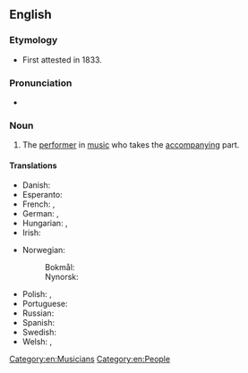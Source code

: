 ==English==

===Etymology===
* First attested in 1833.
{{suffix|en|accompany|ist}}

===Pronunciation===
* {{IPA|en|/əˈkʌmp(ə)nɪst/}}

===Noun===
{{en-noun}}

# {{lb|en|music}} The [[performer]] in [[music]] who takes the [[accompany]]ing part.

====Translations====
{{trans-top|performer who takes the accompanying part}}
* Danish: {{t|da|akkompagnatør|c}}
* Esperanto: {{t|eo|akompanisto}}
* French: {{t+|fr|accompagnateur|m}}, {{t+|fr|accompagnatrice|f}}
* German: {{t+|de|Begleiter|m}}, {{t+|de|Begleiterin|f}}
* Hungarian: {{t+|hu|kísérő}}, {{t|hu|zongorakísérő}}
* Irish: {{t|ga|tionlacaí|m}}
{{trans-mid}}
* Norwegian:
*: Bokmål: {{t+|nb|akkompagnatør|m}}
*: Nynorsk: {{t|nn|akkompagnatør|m}}
* Polish: {{t+|pl|akompaniator|m}}, {{t+|pl|akompaniatorka|f}}
* Portuguese: {{t|pt|acompanhador|m}}
* Russian: {{t+|ru|аккомпаниа́тор|m}}
* Spanish: {{t+|es|acompañante|m|f}}
* Swedish: {{t+|sv|ackompanjatör|c}}
* Welsh: {{t|cy|cyfeilydd|m}}, {{t|cy|cyfeilyddes|f}}
{{trans-bottom}}

[[Category:en:Musicians]]
[[Category:en:People]]